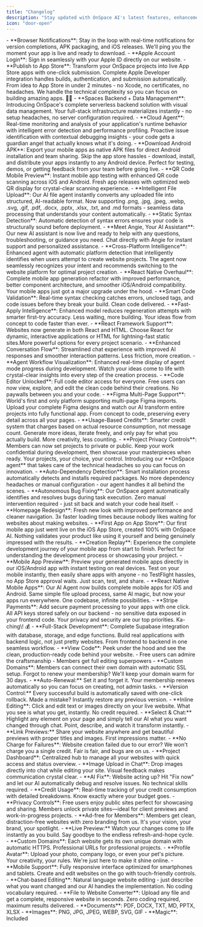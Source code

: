 ```yaml
---
title: "Changelog"
description: "Stay updated with OnSpace AI's latest features, enhancements, and platform improvements."
icon: "door-open"
---
```


<Update label="09/25/2025">
  - **Browser Notifications**: Stay in the loop with real-time notifications for version completions, APK packaging, and iOS releases. We'll ping you the moment your app is live and ready to download.
</Update>

<Update label="09/10/2025">
  - **Apple Account Login**: Sign in seamlessly with your Apple ID directly on our website.
</Update>


<Update label="09/04/2025">
  - **Publish to App Store**: Transform your OnSpace projects into live App Store apps with one-click submission. Complete Apple Developer integration handles builds, authentication, and submission automatically. From idea to App Store in under 2 minutes - no Xcode, no certificates, no headaches. We handle the technical complexity so you can focus on building amazing apps. 📱✨
</Update>

<Update label="09/03/2025">
  - **Spaces Backend + Data Management**: Introducing OnSpace's complete serverless backend solution with visual data management. Your full-stack infrastructure materializes instantly - no setup headaches, no server configuration required.
</Update>

<Update label="08/19/2025">
  - **Cloud Agent**: Real-time monitoring and analysis of your application's runtime behavior with intelligent error detection and performance profiling. Proactive issue identification with contextual debugging insights - your code gets a guardian angel that actually knows what it's doing. 
</Update>

<Update label="08/13/2025">
  - **Download Android APK**: Export your mobile apps as native APK files for direct Android installation and team sharing. Skip the app store hassles - download, install, and distribute your apps instantly to any Android device. Perfect for testing, demos, or getting feedback from your team before going live. 
</Update>

<Update label="08/08/2025">
  - **QR Code Mobile Preview**: Instant mobile app testing with enhanced QR code scanning across iOS and Android. Fresh app releases with optimized web QR display for crystal-clear scanning experience.
</Update>

<Update label="08/07/2025">
  - **Intelligent File Upload**: Our AI file agent instantly converts any uploaded file into structured, AI-readable format. Now supporting .png, .jpg, .jpeg, .webp, .svg, .gif, .pdf, .docx, .pptx, .xlsx, .txt, and .md formats - seamless data processing that understands your content automatically.
</Update>

<Update label="08/01/2025">
  - **Static Syntax Detection**: Automatic detection of syntax errors ensures your code is structurally sound before deployment.
</Update>

<Update label="07/31/2025">
  - **Meet Angie, Your AI Assistant**: Our new AI assistant is now live and ready to help with any questions, troubleshooting, or guidance you need. Chat directly with Angie for instant support and personalized assistance. 
</Update>

<Update label="07/25/2025">
  - **Cross-Platform Intelligence**: Enhanced agent with automatic platform detection that intelligently identifies when users attempt to create website projects. The agent now seamlessly recognizes your intent and recommends switching to the website platform for optimal project creation. 
</Update>

<Update label="07/24/2025">
  - **React Native Overhaul**: Complete mobile app generation refactor with improved performance, better component architecture, and smoother iOS/Android compatibility. Your mobile apps just got a major upgrade under the hood.
  - **Smart Code Validation**: Real-time syntax checking catches errors, unclosed tags, and code issues before they break your build. Clean code delivered.
  - **Fast-Apply Intelligence**: Enhanced model reduces regeneration attempts with smarter first-try accuracy. Less waiting, more building. Your ideas flow from concept to code faster than ever.
</Update>

<Update label="07/18/2025">
  - **React Framework Support**: Websites now generate in both React and HTML. Choose React for dynamic, interactive applications or HTML for lightning-fast static sites.More powerful options for every project scenario.
  - **Enhanced Conversation Flow**: Streamlined chat experience with improved AI responses and smoother interaction patterns. Less friction, more creation.
</Update>

<Update label="07/11/2025">
  - **Agent Workflow Visualization**: Enhanced real-time display of agent mode progress during development. Watch your ideas come to life with crystal-clear insights into every step of the creation process.
  - **Code Editor Unlocked**: Full code editor access for everyone. Free users can now view, explore, and edit the clean code behind their creations. No paywalls between you and your code.
</Update>

<Update label="07/08/2025">
  - **Figma Multi-Page Support**: World's first and only platform supporting multi-page Figma imports. Upload your complete Figma designs and watch our AI transform entire projects into fully functional app. From concept to code, preserving every detail across all your pages.
  - **Usage-Based Credits**: Smarter credit system that charges based on actual resource consumption, not message count. Generate more ideas, iterate freely, and only pay for what you actually build. More creativity, less counting.
  - **Project Privacy Controls**: Members can now set projects to private or public. Keep your work confidential during development, then showcase your masterpieces when ready. Your projects, your choice, your control.


</Update>

<Update label="07/04/2025">
   Introducing our **OnSpace agent** that takes care of the technical headaches so you can focus on innovation.
  - **Auto-Dependency Detection**: Smart installation process automatically detects and installs required packages. No more dependency headaches or manual configuration - our agent handles it all behind the scenes.
  - **Autonomous Bug Fixing**: Our OnSpace agent automatically identifies and resolves bugs during task execution. Zero manual intervention required - just sit back and watch your code heal itself.
</Update>

<Update label="06/27/2025">
  - **Homepage Redesign**: Fresh new look with improved performance and cleaner navigation. 3x faster loading times because nobody likes waiting for websites about making websites.
  - **First App on App Store**: Our first mobile app just went live on the iOS App Store, created 100% with OnSpace AI. Nothing validates your product like using it yourself and being genuinely impressed with the results.
</Update>

<Update label="06/25/2025">
  - **Creation Replay**: Experience the complete development journey of your mobile app from start to finish. Perfect for understanding the development process or showcasing your project.
</Update>

<Update label="06/23/2025">
  - **Mobile App Preview**: Preview your generated mobile apps directly in our iOS/Android app with instant testing on real devices. Test on your mobile instantly, then easily share apps with anyone - no TestFlight hassles, no App Store approval waits. Just scan, test, and share.
</Update>

<Update label="06/20/2025">
  - **React Native Mobile Apps**: Our AI Agent now builds complete mobile apps for iOS and Android. Same simple file upload process, same AI magic, but now your apps run everywhere. One codebase, infinite possibilities.
</Update>

<Update label="06/17/2025">
  - **Stripe Payments**: Add secure payment processing to your apps with one click. All API keys stored safely on our backend - no sensitive data exposed in your frontend code. Your privacy and security are our top priorities. Ka-ching\! 💰
</Update>

<Update label="06/12/2025">
  - **Full-Stack Development**: Complete Supabase integration with database, storage, and edge functions. Build real applications with backend logic, not just pretty websites. From frontend to backend in one seamless workflow.
</Update>

<Update label="06/09/2025">
  - **View Code**: Peek under the hood and see the clean, production-ready code behind your website.
    - Free users can admire the craftsmanship
    - Members get full editing superpowers
</Update>

<Update label="06/06/2025">
  - **Custom Domains**: Members can connect their own domain with automatic SSL setup. Forgot to renew your membership? We'll keep your domain warm for 30 days.
  - **Auto-Renewal:** Set it and forget it. Your membership renews automatically so you can focus on creating, not admin tasks.
</Update>

<Update label="06/05/2025">
  - **Version Control:** Every successful build is automatically saved with one-click rollback. Made a mistake? Instantly restore any previous version.
</Update>

<Update label="06/03/2025">
  - **Inline Editing**: Click and edit text or images directly on your live website. What you see is what you get, instantly. No credit required.
  - **Select & Chat:** Highlight any element on your page and simply tell our AI what you want changed through chat. Point, describe, and watch it transform instantly.
  - **Link Previews:** Share your website anywhere and get beautiful previews with proper titles and images. First impressions matter.
</Update>

<Update label="05/29/2024">
  - **No Charge for Failures**: Website creation failed due to our error? We won't charge you a single credit. Fair is fair, and bugs are on us.
</Update>

<Update label="05/28/2025">
  - **Project Dashboard**: Centralized hub to manage all your websites with quick access and status overview.
  - **Image Upload in Chat**: Drop images directly into chat while editing your site. Visual feedback makes communication crystal clear.
  - **AI Fix**: Website acting up? Hit "Fix now" and let our AI automatically debug and resolve issues. No technical skills required.
  - **Credit Usage**: Real-time tracking of your credit consumption with detailed breakdowns. Know exactly where your budget goes.
</Update>

<Update label="05/20/2025">
  - **Privacy Controls**: Free users enjoy public sites perfect for showcasing and sharing. Members unlock private sites—ideal for client previews and work-in-progress projects.
  - **Ad-free for Members**: Members get clean, distraction-free websites with zero branding from us. It's your vision, your brand, your spotlight.
</Update>

<Update label="05/19/2025">
  - **Live Preview:** Watch your changes come to life instantly as you build. Say goodbye to the endless refresh-and-hope cycle.
  - **Custom Domains**: Each website gets its own unique domain with automatic HTTPS. Professional URLs for professional projects.
  - **Profile Avatar**: Upload your photo, company logo, or even your pet's picture. Your creativity, your rules. We're just here to make it shine online.
</Update>

<Update label="05/16/2025">
  - **Mobile Support**: Fully responsive interface optimized for smartphones and tablets. Create and edit websites on the go with touch-friendly controls.
  - **Chat-based Editing**: Natural language website editing - just describe what you want changed and our AI handles the implementation. No coding vocabulary required.
</Update>

<Update label="05/15/2025">
  - **File to Website Converter**: Upload any file and get a complete, responsive website in seconds. Zero coding required, maximum results delivered.
    - **Documents**: PDF, DOCX, TXT, MD, PPTX, XLSX
    - **Images**: PNG, JPG, JPEG, WEBP, SVG, GIF
    - **Magic**: Included
</Update>